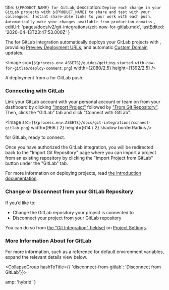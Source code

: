 
  title: `${PRODUCT_NAME} for GitLab`,
  description: `Deploy each change in your GitLab projects with ${PRODUCT_NAME} to share and test with your colleagues. Instant share-able links to your work with each push. Automatically make your changes available from production domains.`,
  editUrl: 'pages/docs/v2/git-integrations/zeit-now-for-gitlab.mdx',
  lastEdited: '2020-04-13T23:47:53.000Z'
}

The <ProductName /> for GitLab integration automatically deploys your GitLab projects with [<ProductName />](/), providing [Preview Deployment URLs](/docs/v2/platform/deployments#preview), and automatic [Custom Domain](/docs/v2/custom-domains) updates.

<Image
  src={`${process.env.ASSETS}/guides/getting-started-with-now-for-gitlab/deploy-comment.png`}
  width={2080/2.5}
  height={1392/2.5}
/>
<Caption style={{marginTop: '-40px'}}>A deployment from a <ProductName /> for GitLab push.</Caption>

### Connecting with GitLab

Link your GitLab account with your personal account or team on <ProductName /> from your dashboard by clicking ["Import Project"](/import) followed by ["From Git Repository"](/import/git). Then, click the "GitLab" tab and click "Connect with GitLab".

<Image
  src={`${process.env.ASSETS}/docs/git-integrations/connect-gitlab.png`}
  width={966 / 2}
  height={614 / 2}
  shadow
  borderRadius
/>
<Caption><ProductName /> for GitLab, ready to connect.</Caption>

Once you have authorized the GitLab integration, you will be redirected back to the "Import Git Repository" page where you can import a project from an existing repository by clicking the "Import Project from GitLab" button under the "GitLab" tab.

For more information on deploying projects, read [the <ProductName /> introduction documentation](/docs).

### Change or Disconnect from your GitLab Repository

If you’d like to:

- Change the GitLab repository your project is connected to
- Disconnect your project from your GitLab repository

You can do so from [the "Git Integration" fieldset](/docs/v2/platform/projects#git-integration) on [Project Settings](/docs/v2/platform/projects#project-settings).

### More Information About <ProductNameWrapper name={PRODUCT_NAME} /> for GitLab

For more information, such as a reference for default environment variables, expand the relevant details view below.

<CollapseGroup hashToTitle={{ 'disconnect-from-gitlab': 'Disconnect from GitLab'}}>
  <Collapse title="Default Behaviour">
    <GitLabDefaultBehaviour />
  </Collapse>

<Collapse title="Included Environment Variables">
  <GitLabEnvironmentVariables />
</Collapse>

<Collapse title="Disconnect from GitLab">
    <GitLabDisconnecting />
  </Collapse>
</CollapseGroup>


  amp: 'hybrid'
}
